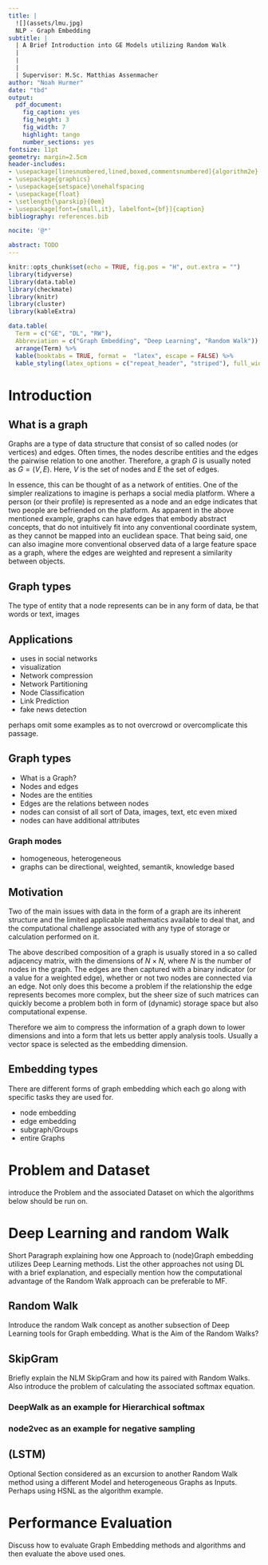 ```yaml
---
title: |
  ![](assets/lmu.jpg)
  NLP - Graph Embedding
subtitle: |
  | A Brief Introduction into GE Models utilizing Random Walk
  |
  |
  |
  | Supervisor: M.Sc. Matthias Assenmacher
author: "Noah Hurmer"
date: "tbd"
output:
  pdf_document:
    fig_caption: yes
    fig_height: 3
    fig_width: 7
    highlight: tango
    number_sections: yes
fontsize: 11pt
geometry: margin=2.5cm
header-includes:
- \usepackage[linesnumbered,lined,boxed,commentsnumbered]{algorithm2e}
- \usepackage{graphics}
- \usepackage{setspace}\onehalfspacing
- \usepackage{float}
- \setlength{\parskip}{0em}
- \usepackage[font={small,it}, labelfont={bf}]{caption}
bibliography: references.bib

nocite: '@*'

abstract: TODO
---
```

\newpage


```r
knitr::opts_chunk$set(echo = TRUE, fig.pos = "H", out.extra = "")
library(tidyverse)
library(data.table)
library(checkmate)
library(knitr)
library(cluster)
library(kableExtra)
```

\newpage

\newcounter{savepage}
\pagenumbering{Roman}

\setcounter{tocdepth}{4}
\tableofcontents

\newpage

\listoftables


\listoffigures


\section*{List of Abbreviations}

```r
data.table(
  Term = c("GE", "DL", "RW"),
  Abbreviation = c("Graph Embedding", "Deep Learning", "Random Walk")) %>%
  arrange(Term) %>%
  kable(booktabs = TRUE, format =  "latex", escape = FALSE) %>%
  kable_styling(latex_options = c("repeat_header", "striped"), full_width = TRUE)
```


\newpage

\setcounter{savepage}{\arabic{page}}

\pagenumbering{arabic}



# Introduction


## What is a graph

  Graphs are a type of data structure that consist of so called nodes (or vertices) and edges. Often times, the nodes describe entities and the edges the pairwise relation to one another. Therefore, a graph $G$ is usually noted as $G=(V, E)$. Here, $V$ is the set of nodes and $E$ the set of edges.
  
  In essence, this can be thought of as a network of entities. One of the simpler realizations to imagine is perhaps a social media platform. Where a person (or their profile) is represented as a node and an edge indicates that two people are befriended on the platform.
  As apparent in the above mentioned example, graphs can have edges that embody abstract concepts, that do not intuitively fit into any conventional coordinate system, as they cannot be mapped into an euclidean space.
  That being said, one can also imagine more conventional observed data of a large feature space as a graph, where the edges are weighted and represent a similarity between objects.

## Graph types

  The type of entity that a node represents can be in any form of data, be that words or text, images

## Applications

  - uses in social networks
  - visualization
  - Network compression
  - Network Partitioning
  - Node Classification
  - Link Prediction
  - fake news detection 

  
perhaps omit some examples as to not overcrowd or overcomplicate this passage.

## Graph types

  - What is a Graph? 
  - Nodes and edges
  - Nodes are the entities
  - Edges are the relations between nodes
  - nodes can consist of all sort of Data, images, text, etc even mixed
  - nodes can have additional attributes
  
### Graph modes

  - homogeneous, heterogeneous
  - graphs can be directional, weighted, semantik, knowledge based
  

## Motivation

  Two of the main issues with data in the form of a graph are its inherent structure and the limited applicable mathematics available to deal that, and the computational challenge associated with any type of storage or calculation performed on it.
  
  The above described composition of a graph is usually stored in a so called adjacency matrix, with the dimensions of $N\times N$, where $N$ is the number of nodes in the graph. The edges are then captured with a binary indicator (or a value for a weighted edge), whether or not two nodes are connected via an edge.
  Not only does this become a problem if the relationship the edge represents becomes more complex, but the sheer size of such matrices can quickly become a problem both in form of (dynamic) storage space but also computational expense. 
  
  Therefore we aim to compress the information of a graph down to lower dimensions and into a form that lets us better apply analysis tools. Usually a vector space is selected as the embedding dimension.   


## Embedding types
  
  There are different forms of graph embedding which each go along with specific tasks they are used for.
  
  
  - node embedding
  - edge embedding
  - subgraph/Groups
  - entire Graphs


# Problem and Dataset

  introduce the Problem and the associated Dataset on which the algorithms below should be run on.


# Deep Learning and random Walk

  Short Paragraph explaining how one Approach to (node)Graph embedding utilizes Deep Learning methods. List the other approaches not using DL with a brief explanation, and especially mention how the computational advantage of the Random Walk approach can be preferable to MF.
  
## Random Walk

  Introduce the random Walk concept as another subsection of Deep Learning tools for Graph embedding. 
  What is the Aim of the Random Walks?

## SkipGram

  Briefly explain the NLM SkipGram and how its paired with Random Walks.
  Also introduce the problem of calculating the associated softmax equation.

### DeepWalk as an example for Hierarchical softmax

### node2vec as an example for negative sampling

## (LSTM)

  Optional Section considered as an excursion to another Random Walk method using a different Model and heterogeneous Graphs as Inputs. Perhaps using HSNL as the algorithm example.



# Performance Evaluation

  Discuss how to evaluate Graph Embedding methods and algorithms and then evaluate the above used ones.



\section{References}
